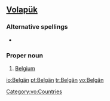 ==[[Volapük]]==

===Alternative spellings===
*{{l|vo|Belgayn}}

===Proper noun===
{{infl|vo|proper noun}}

# [[Belgium]]

[[Category:vo:Countries]]

[[io:Belgän]]
[[pt:Belgän]]
[[tr:Belgän]]
[[vo:Belgän]]